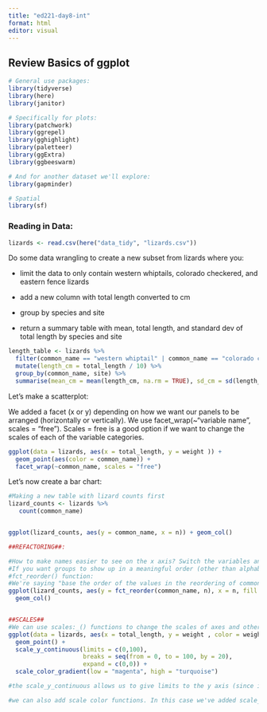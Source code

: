 ```yaml
---
title: "ed221-day8-int"
format: html
editor: visual
---
```


## Review Basics of ggplot

```r
# General use packages:
library(tidyverse)
library(here)
library(janitor)

# Specifically for plots:
library(patchwork)
library(ggrepel)
library(gghighlight)
library(paletteer)
library(ggExtra)
library(ggbeeswarm)

# And for another dataset we'll explore:
library(gapminder)

# Spatial
library(sf)
```

### Reading in Data:

```r
lizards <- read.csv(here("data_tidy", "lizards.csv"))
```

Do some data wrangling to create a new subset from lizards where you:

-   limit the data to only contain western whiptails, colorado checkered, and eastern fence lizards

-   add a new column with total length converted to cm

-   group by species and site

-   return a summary table with mean, total length, and standard dev of total length by species and site

```r
length_table <- lizards %>% 
  filter(common_name == "western whiptail" | common_name == "colorado checkered" | common_name == "eastern fence") %>% 
  mutate(length_cm = total_length / 10) %>% 
  group_by(common_name, site) %>% 
  summarise(mean_cm = mean(length_cm, na.rm = TRUE), sd_cm = sd(length_cm, na.rm = TRUE), sum(length_cm))
```

Let's make a scatterplot:

We added a facet (x or y) depending on how we want our panels to be arranged (horizontally or vertically). We use facet_wrap(\~"variable name", scales = "free"). Scales = free is a good option if we want to change the scales of each of the variable categories.

```r
ggplot(data = lizards, aes(x = total_length, y = weight )) + 
  geom_point(aes(color = common_name)) + 
  facet_wrap(~common_name, scales = "free")
```

Let's now create a bar chart:

```r
#Making a new table with lizard counts first
lizard_counts <- lizards %>% 
   count(common_name)


ggplot(lizard_counts, aes(y = common_name, x = n)) + geom_col()

##REFACTORING##:

#How to make names easier to see on the x axis? Switch the variables and their axes (see above)
#If you want groups to show up in a meaningful order (other than alphabetical) we add factors! 
#fct_reorder() function:
#We're saying "base the order of the values in the reordering of common name by n (our count column)"
ggplot(lizard_counts, aes(y = fct_reorder(common_name, n), x = n, fill = common_name)) +
  geom_col()


##SCALES##
#We can use scales:_() functions to change the scales of axes and other types of scales in the chart
ggplot(data = lizards, aes(x = total_length, y = weight , color = weight)) + 
  geom_point() + 
  scale_y_continuous(limits = c(0,100),
                     breaks = seq(from = 0, to = 100, by = 20),
                     expand = c(0,0)) +
  scale_color_gradient(low = "magenta", high = "turquoise")

#the scale_y_continuous allows us to give limits to the y axis (since it is continuous data). In this case we're saying plot the y axis from 0 to 100. Adding breaks indicates the gridline breaks spaced to be. Expand allows us to stop the y axis to show any gridlines beyond those numbers we set in the limits. 

#we can also add scale color functions. In this case we've added scale_color_gradient() to define the gradient of 2 colors in the graph. 
```
